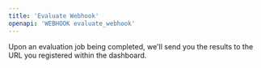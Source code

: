 ```yaml
---
title: 'Evaluate Webhook'
openapi: 'WEBHOOK evaluate_webhook'
---
```


Upon an evaluation job being completed, we'll send you the results to the URL you registered within the dashboard.
